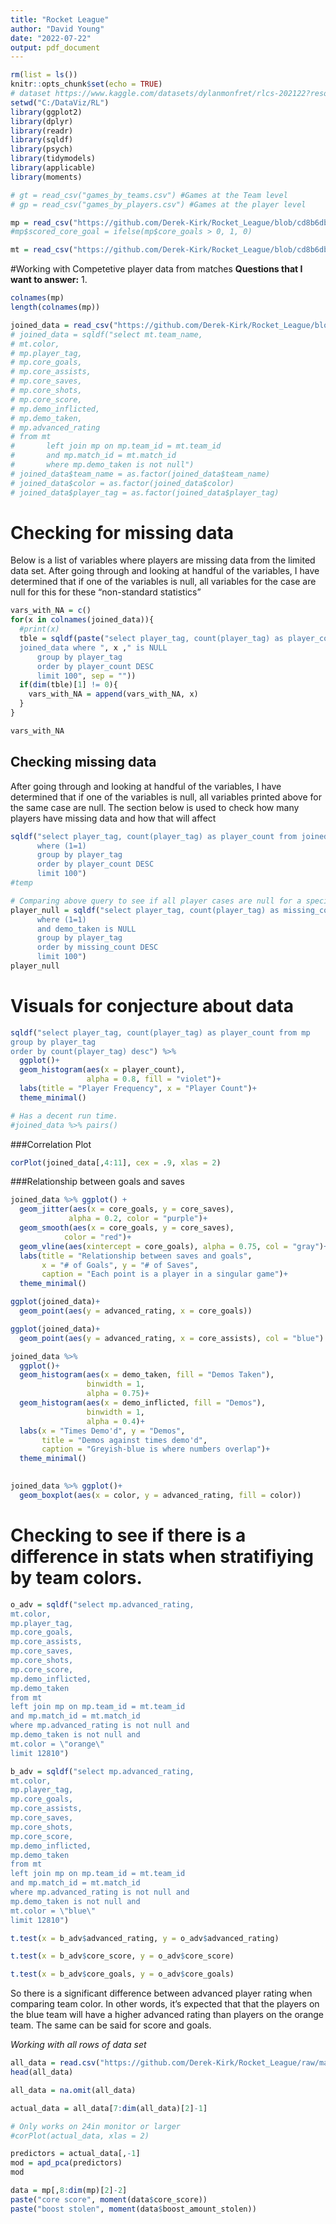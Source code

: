 ---
title: "Rocket League"
author: "David Young"
date: "2022-07-22"
output: pdf_document
---

```{r setup, include=FALSE}
rm(list = ls())
knitr::opts_chunk$set(echo = TRUE)
# dataset https://www.kaggle.com/datasets/dylanmonfret/rlcs-202122?resource=download&select=matches_by_teams.csv
setwd("C:/DataViz/RL")
library(ggplot2)
library(dplyr)
library(readr)
library(sqldf)
library(psych)
library(tidymodels)
library(applicable)
library(moments)

# gt = read_csv("games_by_teams.csv") #Games at the Team level
# gp = read_csv("games_by_players.csv") #Games at the player level

mp = read_csv("https://github.com/Derek-Kirk/Rocket_League/blob/cd8b6dbbf3577b8280e1d32b914d24f25a799784/matches_by_players.csv?raw=true") #Matches at the player level
#mp$scored_core_goal = ifelse(mp$core_goals > 0, 1, 0)

mt = read_csv("https://github.com/Derek-Kirk/Rocket_League/blob/cd8b6dbbf3577b8280e1d32b914d24f25a799784/matches_by_teams.csv?raw=true") #Matches at the team level

```

#Working with Competetive player data from matches **Questions that I want to answer:** 1.

```{r column names, include = FALSE}
colnames(mp)
length(colnames(mp))
```

```{r, creating dataset}
joined_data = read_csv("https://github.com/Derek-Kirk/Rocket_League/blob/main/joined_data.csv?raw=true")[,2:12]
# joined_data = sqldf("select mt.team_name,
# mt.color, 
# mp.player_tag,
# mp.core_goals,
# mp.core_assists, 
# mp.core_saves, 
# mp.core_shots,
# mp.core_score,
# mp.demo_inflicted,
# mp.demo_taken,
# mp.advanced_rating
# from mt
#       left join mp on mp.team_id = mt.team_id
#       and mp.match_id = mt.match_id
#       where mp.demo_taken is not null")
# joined_data$team_name = as.factor(joined_data$team_name)
# joined_data$color = as.factor(joined_data$color)
# joined_data$player_tag = as.factor(joined_data$player_tag)
```



# Checking for missing data

Below is a list of variables where players are missing data from the limited data set. After going through and looking at handful of the variables, I have determined that if one of the variables is null, all variables for the case are null for this for these "non-standard statistics"

```{r, include=FALSE}
vars_with_NA = c()
for(x in colnames(joined_data)){
  #print(x)
  tble = sqldf(paste("select player_tag, count(player_tag) as player_count from
  joined_data where ", x ," is NULL
      group by player_tag
      order by player_count DESC
      limit 100", sep = ""))
  if(dim(tble)[1] != 0){
    vars_with_NA = append(vars_with_NA, x)
  }
}
```

```{r, variables with nulls}
vars_with_NA
```

## Checking missing data

After going through and looking at handful of the variables, I have determined that if one of the variables is null, all variables printed above for the same case are null. The section below is used to check how many players have missing data and how that will affect

```{r}

sqldf("select player_tag, count(player_tag) as player_count from joined_data
      where (1=1)
      group by player_tag 
      order by player_count DESC
      limit 100")
#temp
```

```{r}
# Comparing above query to see if all player cases are null for a specific variable or if its actually a case by case player
player_null = sqldf("select player_tag, count(player_tag) as missing_count from joined_data
      where (1=1)
      and demo_taken is NULL
      group by player_tag 
      order by missing_count DESC
      limit 100")
player_null
```


# Visuals for conjecture about data

```{r}
sqldf("select player_tag, count(player_tag) as player_count from mp
group by player_tag
order by count(player_tag) desc") %>% 
  ggplot()+
  geom_histogram(aes(x = player_count),
                 alpha = 0.8, fill = "violet")+
  labs(title = "Player Frequency", x = "Player Count")+
  theme_minimal()
```

```{r, fig.width = 9, fig.height= 8}
# Has a decent run time. 
#joined_data %>% pairs()
```


###Correlation Plot
```{r}
corPlot(joined_data[,4:11], cex = .9, xlas = 2)
```


###Relationship between goals and saves

```{r}
joined_data %>% ggplot() +
  geom_jitter(aes(x = core_goals, y = core_saves),
             alpha = 0.2, color = "purple")+
  geom_smooth(aes(x = core_goals, y = core_saves),
            color = "red")+
  geom_vline(aes(xintercept = core_goals), alpha = 0.75, col = "gray")+
  labs(title = "Relationship between saves and goals",
       x = "# of Goals", y = "# of Saves",
       caption = "Each point is a player in a singular game")+
  theme_minimal()
```

```{r}

ggplot(joined_data)+
  geom_point(aes(y = advanced_rating, x = core_goals))

ggplot(joined_data)+
  geom_point(aes(y = advanced_rating, x = core_assists), col = "blue")
```





```{r}
joined_data %>% 
  ggplot()+
  geom_histogram(aes(x = demo_taken, fill = "Demos Taken"),
                 binwidth = 1,
                 alpha = 0.75)+
  geom_histogram(aes(x = demo_inflicted, fill = "Demos"),
                 binwidth = 1,
                 alpha = 0.4)+
  labs(x = "Times Demo'd", y = "Demos",
       title = "Demos against times demo'd",
       caption = "Greyish-blue is where numbers overlap")+
  theme_minimal()
 
```


```{r}
joined_data %>% ggplot()+
  geom_boxplot(aes(x = color, y = advanced_rating, fill = color))
```



# Checking to see if there is a difference in stats when stratifiying by team colors.
```{r}
o_adv = sqldf("select mp.advanced_rating,
mt.color,
mp.player_tag,
mp.core_goals,
mp.core_assists, 
mp.core_saves, 
mp.core_shots,
mp.core_score,
mp.demo_inflicted,
mp.demo_taken
from mt
left join mp on mp.team_id = mt.team_id
and mp.match_id = mt.match_id
where mp.advanced_rating is not null and
mp.demo_taken is not null and
mt.color = \"orange\"
limit 12810")

b_adv = sqldf("select mp.advanced_rating,
mt.color,
mp.player_tag,
mp.core_goals,
mp.core_assists, 
mp.core_saves, 
mp.core_shots,
mp.core_score,
mp.demo_inflicted,
mp.demo_taken
from mt
left join mp on mp.team_id = mt.team_id
and mp.match_id = mt.match_id
where mp.advanced_rating is not null and
mp.demo_taken is not null and
mt.color = \"blue\"
limit 12810")
```


```{r}
t.test(x = b_adv$advanced_rating, y = o_adv$advanced_rating)
```


```{r}
t.test(x = b_adv$core_score, y = o_adv$core_score)

```
```{r}
t.test(x = b_adv$core_goals, y = o_adv$core_goals)
```


So there is a significant difference between advanced player rating when comparing team color. In other words, it's expected that that the players on the blue team will have a higher advanced rating than players on the orange team. The same can be said for score and goals.


*Working with all rows of data set*

```{r, large data load}
all_data = read.csv("https://github.com/Derek-Kirk/Rocket_League/raw/main/matches_by_players.csv")
head(all_data)
```

```{r}
all_data = na.omit(all_data)

actual_data = all_data[7:dim(all_data)[2]-1]
```

```{r, fig.width = 20, fig.height=12}
# Only works on 24in monitor or larger
#corPlot(actual_data, xlas = 2)
```


```{r, pca}
predictors = actual_data[,-1]
mod = apd_pca(predictors)
mod
```


```{r, skewness}
data = mp[,8:dim(mp)[2]-2]
paste("core score", moment(data$core_score))
paste("boost stolen", moment(data$boost_amount_stolen))

```





